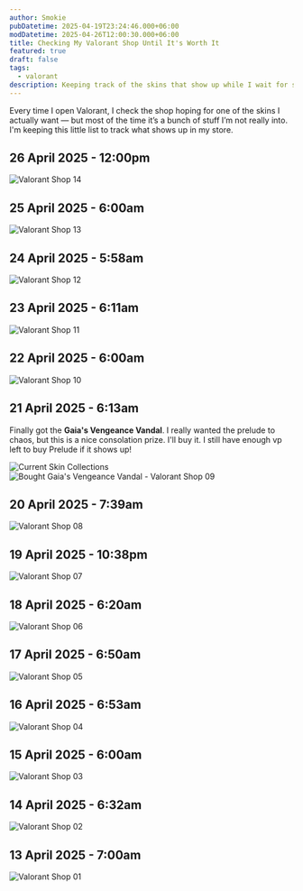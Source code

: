 ```yaml
---
author: Smokie
pubDatetime: 2025-04-19T23:24:46.000+06:00
modDatetime: 2025-04-26T12:00:30.000+06:00
title: Checking My Valorant Shop Until It's Worth It
featured: true
draft: false
tags:
  - valorant
description: Keeping track of the skins that show up while I wait for something actually worth spending on. The skins I want are mostly the Spectrum Classic, Prelude to Chaos Vandal and Neo-Frontier Sheriff.
---
```



Every time I open Valorant, I check the shop hoping for one of the skins I actually want — but most of the time it’s a bunch of stuff I’m not really into. I'm keeping this little list to track what shows up in my store.

## 26 April 2025 - 12:00pm

<Image src="PstMDCr.png" alt="Valorant Shop 14" />

## 25 April 2025 - 6:00am

<Image src="CBQdVOi.png" alt="Valorant Shop 13" />

## 24 April 2025 - 5:58am

<Image src="pAICUKU.png" alt="Valorant Shop 12" />

## 23 April 2025 - 6:11am

<Image src="Z5URo5n.png" alt="Valorant Shop 11" />

## 22 April 2025 - 6:00am

<Image src="x5oEoeI.png" alt="Valorant Shop 10" />

## 21 April 2025 - 6:13am

Finally got the **Gaia's Vengeance Vandal**. I really wanted the prelude to chaos, but this is a nice consolation prize. I'll buy it. I still have enough vp left to buy Prelude if it shows up!

<Image src="2CHBjYq.png" alt="Current Skin Collections" />
<Image
  src="TyfeKu9.png"
  alt="Bought Gaia's Vengeance Vandal - Valorant Shop 09"
/>

## 20 April 2025 - 7:39am

<Image src="2TpSiKZ.png" alt="Valorant Shop 08" />

## 19 April 2025 - 10:38pm

<Image src="lEQgVBo.png" alt="Valorant Shop 07" />

## 18 April 2025 - 6:20am

<Image src="s4Ngr9f.png" alt="Valorant Shop 06" />

## 17 April 2025 - 6:50am

<Image src="ZLjRYA1.png" alt="Valorant Shop 05" />

## 16 April 2025 - 6:53am

<Image src="VvtYuVW.png" alt="Valorant Shop 04" />

## 15 April 2025 - 6:00am

<Image src="jy2mw4q.png" alt="Valorant Shop 03" />

## 14 April 2025 - 6:32am

<Image src="IVrRVvh.png" alt="Valorant Shop 02" />

## 13 April 2025 - 7:00am

<Image src="YnEiHSL.png" alt="Valorant Shop 01" />
